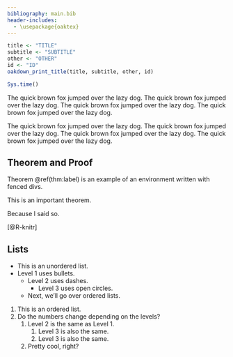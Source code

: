 ```yaml
---
bibliography: main.bib
header-includes:
  - \usepackage{oaktex}
---
```


```r
title <- "TITLE"
subtitle <- "SUBTITLE"
other <- "OTHER"
id <- "ID"
oakdown_print_title(title, subtitle, other, id)
```

```r
Sys.time()
```

The quick brown fox jumped over the lazy dog.
The quick brown fox jumped over the lazy dog.
The quick brown fox jumped over the lazy dog.
The quick brown fox jumped over the lazy dog.

The quick brown fox jumped over the lazy dog.
The quick brown fox jumped over the lazy dog.
The quick brown fox jumped over the lazy dog.
The quick brown fox jumped over the lazy dog.

## Theorem and Proof

Theorem \@ref(thm:label) is an example of an environment written with fenced divs.

:::{.thm data-latex="{Title of Theorem}{label}"}
This is an important theorem.
:::
:::{.pr data-latex=""}
Because I said so.
:::

[@R-knitr]

## Lists

- This is an unordered list.
- Level 1 uses bullets.
  - Level 2 uses dashes.
    - Level 3 uses open circles.
  - Next, we'll go over ordered lists.

1. This is an ordered list.
2. Do the numbers change depending on the levels?
    1. Level 2 is the same as Level 1.
        1. Level 3 is also the same.
        1. Level 3 is also the same.
    2. Pretty cool, right?
